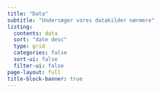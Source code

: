 ```yaml
---
title: "Data"
subtitle: "Undersøger vores datakilder nærmere"
listing:
  contents: data
  sort: "date desc"
  type: grid
  categories: false
  sort-ui: false
  filter-ui: false
page-layout: full
title-block-banner: true
---
```

